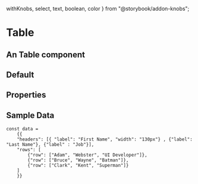   withKnobs,
  select,
  text,
  boolean,
  color
} from "@storybook/addon-knobs";

<Meta title="FusedComponents / Table" component={Table} />

# Table

## An Table component

## Default

<Preview>
  <Story name="table">
    <Table
    data={data}
    />
    </Story>
</Preview>

## Properties

<Props of={Table} />

## Sample Data 

    const data = 
        {{
        "headers": [{ "label": "First Name", "width": "130px"} , {"label": "Last Name"}, {"label" : "Job"}],
        "rows": [
            {"row": ["Adam", "Webster", "UI Developer"]},
            {"row": ["Bruce", "Wayne", "Batman"]},
            {"row": ["Clark", "Kent", "Superman"]}
        ]
        }}
